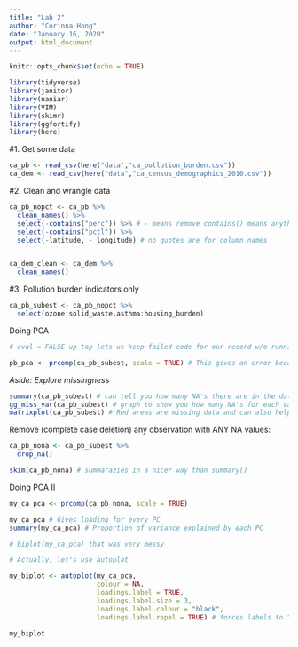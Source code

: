 ```yaml
---
title: "Lab 2"
author: "Corinna Hong"
date: "January 16, 2020"
output: html_document
---
```


```r
knitr::opts_chunk$set(echo = TRUE)
```

```r

library(tidyverse)
library(janitor)
library(naniar)
library(VIM)
library(skimr)
library(ggfortify)
library(here)

```


#1. Get some data
```r

ca_pb <- read_csv(here("data","ca_pollution_burden.csv"))
ca_dem <- read_csv(here("data","ca_census_demographics_2010.csv"))

```


#2. Clean and wrangle data
```r

ca_pb_nopct <- ca_pb %>% 
  clean_names() %>%
  select(-contains("perc")) %>% # - means remove contains() means anything that contains what is in quotes
  select(-contains("pctl")) %>% 
  select(-latitude, - longitude) # no quotes are for column names


ca_dem_clean <- ca_dem %>% 
  clean_names()

```


#3. Pollution burden indicators only
```r

ca_pb_subest <- ca_pb_nopct %>% 
  select(ozone:solid_waste,asthma:housing_burden)

```

Doing PCA
```r

# eval = FALSE up top lets us keep failed code for our record w/o running into problems with knitting

pb_pca <- prcomp(ca_pb_subest, scale = TRUE) # This gives an error because there are missings!

```

*Aside: Explore missingness*
```r

summary(ca_pb_subest) # can tell you how many NA's there are in the data . In our case, relatively low proportion. Removing them would be ok
gg_miss_var(ca_pb_subest) # graph to show you how many NA's for each variable 
matrixplot(ca_pb_subest) # Red areas are missing data and can also help visualize correlation

```

Remove (complete case deletion) any observation with ANY NA values:
```r

ca_pb_nona <- ca_pb_subest %>% 
  drop_na()

skim(ca_pb_nona) # summarazies in a nicer way than summary()

```

Doing PCA II
```r

my_ca_pca <- prcomp(ca_pb_nona, scale = TRUE)

my_ca_pca # Gives loading for every PC
summary(my_ca_pca) # Proportion of variance explained by each PC

# biplot(my_ca_pca) that was very messy

# Actually, let's use autoplot

my_biplot <- autoplot(my_ca_pca,
                      colour = NA,
                      loadings.label = TRUE,
                      loadings.label.size = 3,
                      loadings.label.colour = "black",
                      loadings.label.repel = TRUE) # forces labels to "repel" each other a little

my_biplot

```

